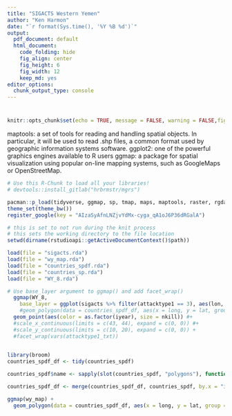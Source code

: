 ```yaml
---
title: "SIGACTS Western Yemen"
author: "Ken Harmon"
date: "`r format(Sys.time(), '%Y %B %d')`"
output:
  pdf_document: default
  html_document:
    code_folding: hide
    fig_align: center
    fig_height: 6
    fig_width: 12
    keep_md: yes
editor_options:
  chunk_output_type: console
---
```


# {.tabset .tabset-fade}

```r
knitr::opts_chunk$set(echo = TRUE, message = FALSE, warning = FALSE,fig.width=12, fig.height=8)
```


maptools: a set of tools for reading and handling spatial objects. In particular, it will be used to read .shp files, a common format used by geographic information systems software.
ggplot2: one of the powerful graphics engines available to R users
ggmap: a package for spatial visualization using popular on-line mapping systems, such as GoogleMaps or OpenStreetMap.


```r
# Use this R-Chunk to load all your libraries!
# devtools::install_gitlab("hrbrmstr/mgrs")

pacman::p_load(tidyverse, ggmap, sp, tmap, maps, maptools, raster, rgdal, PBSmapping)
theme_set(theme_bw())
register_google(key = "AIzaSyAfnLNZjvYdMx-cyga_qA1oJ6P36dRGalA") 
```

```r
# this is set to not run during the knit process
# this sets the working directory to the file location
setwd(dirname(rstudioapi::getActiveDocumentContext()$path))
```




```r
load(file = "sigacts.rda")
load(file = "wy_map.rda")
load(file = "countries_spdf.rda")
load(file = "countries_sp.rda")
load(file = "WY_8.rda")

# Use base_layer argument to ggmap() and add facet_wrap()
  ggmap(WY_8, 
    base_layer = ggplot(sigacts %>% filter(attacktype1 == 3), aes(lon, lat))) +
    #geom_polygon(data = countries_spdf_df, aes(x = long, y = lat, group = group, alpha = .1, color = "id")) +
  geom_point(aes(color = as.factor(iyear), size = nkill)) #+
  #scale_x_continuous(limits = c(43, 44), expand = c(0, 0)) #+
  #scale_y_continuous(limits = c(10, 20), expand = c(0, 0)) +
  #facet_wrap(vars(attacktype1_txt))
    
```

```r
library(broom)
countries_spdf_df <- tidy(countries_spdf)

countries_spdf$name <- sapply(slot(countries_spdf, "polygons"), function(x) slot(x, "ID"))

countries_spdf_df <- merge(countries_spdf_df, countries_spdf, by.x = "id", by.y = "name")

ggmap(wy_map) +
  geom_polygon(data = countries_spdf_df, aes(x = long, y = lat, group = group, alpha = .1 ))

```

